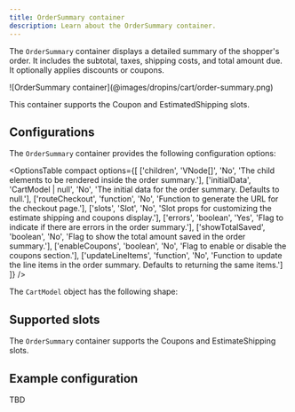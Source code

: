 ```yaml
---
title: OrderSummary container
description: Learn about the OrderSummary container.
---
```



The `OrderSummary` container displays a detailed summary of the shopper's order. It includes the subtotal, taxes, shipping costs, and total amount due. It optionally applies discounts or coupons.

<Diagram caption="OrderSummary container">
  ![OrderSummary container](@images/dropins/cart/order-summary.png)
</Diagram>

This container supports the Coupon and EstimatedShipping slots.

## Configurations

The `OrderSummary` container provides the following configuration options:

<OptionsTable
  compact
  options={[
    ['children', 'VNode[]', 'No', 'The child elements to be rendered inside the order summary.'],
    ['initialData', 'CartModel | null', 'No', 'The initial data for the order summary. Defaults to null.'],
    ['routeCheckout', 'function', 'No', 'Function to generate the URL for the checkout page.'],
    ['slots', 'Slot', 'No', 'Slot props for customizing the estimate shipping and coupons display.'],
    ['errors', 'boolean', 'Yes', 'Flag to indicate if there are errors in the order summary.'],
    ['showTotalSaved', 'boolean', 'No', 'Flag to show the total amount saved in the order summary.'],
    ['enableCoupons', 'boolean', 'No', 'Flag to enable or disable the coupons section.'],
    ['updateLineItems', 'function', 'No', 'Function to update the line items in the order summary. Defaults to returning the same items.']
  ]}
/>

The `CartModel` object has the following shape:

<CodeInclude code={cartModel} lang="ts" frame="none" />

## Supported slots

The `OrderSummary` container supports the Coupons and EstimateShipping slots.

## Example configuration

TBD